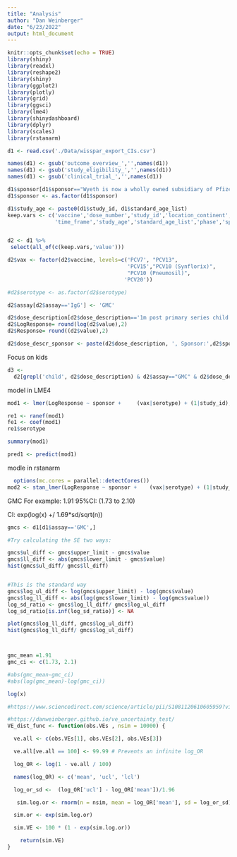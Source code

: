 ```yaml
---
title: "Analysis"
author: "Dan Weinberger"
date: "6/23/2022"
output: html_document
---
```


```r
knitr::opts_chunk$set(echo = TRUE)
library(shiny)
library(readxl)
library(reshape2)
library(shiny)
library(ggplot2)
library(plotly)
library(grid)
library(ggsci)
library(lme4)
library(shinydashboard)
library(dplyr)
library(scales)
library(rstanarm)
```


```r
d1 <- read.csv('./Data/wisspar_export_CIs.csv')

names(d1) <- gsub('outcome_overview_','',names(d1))
names(d1) <- gsub('study_eligibility_','',names(d1))
names(d1) <- gsub('clinical_trial_','',names(d1))

d1$sponsor[d1$sponsor=="Wyeth is now a wholly owned subsidiary of Pfizer"] <- "Pfizer"
d1$sponsor <- as.factor(d1$sponsor)

d1$study_age <- paste0(d1$study_id, d1$standard_age_list)
keep.vars <- c('vaccine','dose_number','study_id','location_continent',
               'time_frame','study_age','standard_age_list','phase','sponsor','assay','serotype','time_frame_weeks', 'dose_description','schedule','upper_limit','lower_limit')


d2 <- d1 %>% 
 select(all_of(c(keep.vars,'value')))

d2$vax <- factor(d2$vaccine, levels=c('PCV7', "PCV13",
                                      'PCV15',"PCV10 (Synflorix)",
                                      "PCV10 (Pneumosil)",
                                     'PCV20'))

#d2$serotype <- as.factor(d2$serotype)

d2$assay[d2$assay=='IgG'] <- 'GMC'

d2$dose_description[d2$dose_description=='1m post primary series child'] <- '1m post primary child' 
d2$LogResponse= round(log(d2$value),2)
d2$Response= round((d2$value),2)

d2$dose_descr_sponsor <- paste(d2$dose_description, ', Sponsor:',d2$sponsor)

```

Focus on kids
```r
d3 <- 
  d2[grepl('child', d2$dose_description) & d2$assay=="GMC" & d2$dose_description=='1m post primary child' & d2$vaccine %in% c('PCV7','PCV13','PCV15') & d2$serotype %in% c('4','6B','9V','14','18C','19F','23F'),]
```

model in LME4
```r

mod1 <- lmer(LogResponse ~ sponsor +     (vax|serotype) + (1|study_id), data=d3)

re1 <- ranef(mod1)
fe1 <- coef(mod1)
re1$serotype

summary(mod1)

pred1 <- predict(mod1)
```

modle in rstanarm
```r
  options(mc.cores = parallel::detectCores())
mod2 <- stan_lmer(LogResponse ~ sponsor +    (vax|serotype) + (1|study_id), data=d3)

```


GMC
For example: 1.91 95%CI: (1.73 to 2.10)

CI: exp(log(x) +/ 1.69*sd/sqrt(n))
```r

gmcs <- d1[d1$assay=='GMC',]

#Try calculating the SE two ways: 

gmcs$ul_diff <- gmcs$upper_limit - gmcs$value
gmcs$ll_diff <- abs(gmcs$lower_limit - gmcs$value)
hist(gmcs$ul_diff/ gmcs$ll_diff)


#This is the standard way 
gmcs$log_ul_diff <- log(gmcs$upper_limit) - log(gmcs$value)
gmcs$log_ll_diff <- abs(log(gmcs$lower_limit) - log(gmcs$value))
log_sd_ratio <- gmcs$log_ll_diff/ gmcs$log_ul_diff
log_sd_ratio[is.inf(log_sd_ratio)] <- NA

plot(gmcs$log_ll_diff, gmcs$log_ul_diff)
hist(gmcs$log_ll_diff/ gmcs$log_ul_diff)



gmc_mean =1.91
gmc_ci <- c(1.73, 2.1)

#abs(gmc_mean-gmc_ci)
#abs(log(gmc_mean)-log(gmc_ci))

log(x)

#https://www.sciencedirect.com/science/article/pii/S1081120610605959?via%3Dihub

```

```r
#https://danweinberger.github.io/ve_uncertainty_test/
VE_dist_func <- function(obs.VEs , nsim = 10000) {

  ve.all <- c(obs.VEs[1], obs.VEs[2], obs.VEs[3])

  ve.all[ve.all == 100] <- 99.99 # Prevents an infinite log_OR

  log_OR <- log(1 - ve.all / 100)

  names(log_OR) <- c('mean', 'ucl', 'lcl')

  log_or_sd <-  (log_OR['ucl'] - log_OR['mean'])/1.96

   sim.log.or <- rnorm(n = nsim, mean = log_OR['mean'], sd = log_or_sd)

  sim.or <- exp(sim.log.or)

  sim.VE <- 100 * (1 - exp(sim.log.or))

    return(sim.VE)
}

 

 
```




